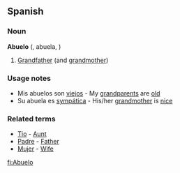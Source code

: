 ==Spanish==

===Noun===
'''Abuelo'''  ({{m}}, abuela, {{f}})
# [[Grandfather]] (and [[grandmother]])

===Usage notes===
*Mis abuelos son [[viejo]]s - My [[grandparents]] are [[old]]
*Su abuela es [[sympática]] - His/her [[grandmother]] is [[nice]]

===Related terms===
*[[Tio]] - [[Aunt]]
*[[Padre]] - [[Father]]
*[[Mujer]] - [[Wife]]

[[fi:Abuelo]]